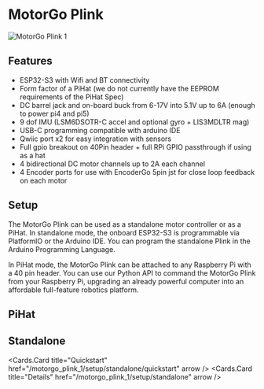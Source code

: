 
# MotorGo Plink

<Image src="assets/plink.png" alt="MotorGo Plink 1" width={500} height={500} />

## Features
* ESP32-S3 with Wifi and BT connectivity
* Form factor of a PiHat (we do not currently have the EEPROM requirements of the PiHat Spec)
* DC barrel jack and on-board buck from 6-17V into 5.1V up to 6A (enough to power pi4 and pi5)
* 9 dof IMU (LSM6DSOTR-C accel and optional gyro + LIS3MDLTR mag)
* USB-C programming compatible with arduino IDE
* Qwiic port x2 for easy integration with sensors
* Full gpio breakout on 40Pin header + full RPi GPIO passthrough if using as a hat
* 4 bidirectional DC motor channels up to 2A each channel
* 4 Encoder ports for use with EncoderGo 5pin jst for close loop feedback on each motor

## Setup
The MotorGo Plink can be used as a standalone motor controller or as a PiHat. In standalone mode, the onboard ESP32-S3 is programmable via PlatformIO or the Arduino IDE. You can program the standalone Plink in the Arduino Programming Language. 

In PiHat mode, the MotorGo Plink can be attached to any Raspberry Pi with a 40 pin header. You can use our Python API to command the MotorGo Plink from your Raspberry Pi, upgrading an already powerful computer into an affordable full-feature robotics platform. 

## PiHat
<Cards>
  <Cards.Card
    title="Quickstart"
    href="/motorgo_plink_1/setup/pihat/quickstart"
    arrow
  />
  <Cards.Card
    title="Details"
    href="/motorgo_plink_1/setup/pihat"
    arrow
  />

</Cards>

## Standalone
<Cards>

  <Cards.Card
    title="Quickstart"
    href="/motorgo_plink_1/setup/standalone/quickstart"
    arrow
  />
  <Cards.Card
    title="Details"
    href="/motorgo_plink_1/setup/standalone"
    arrow
  />

</Cards>
